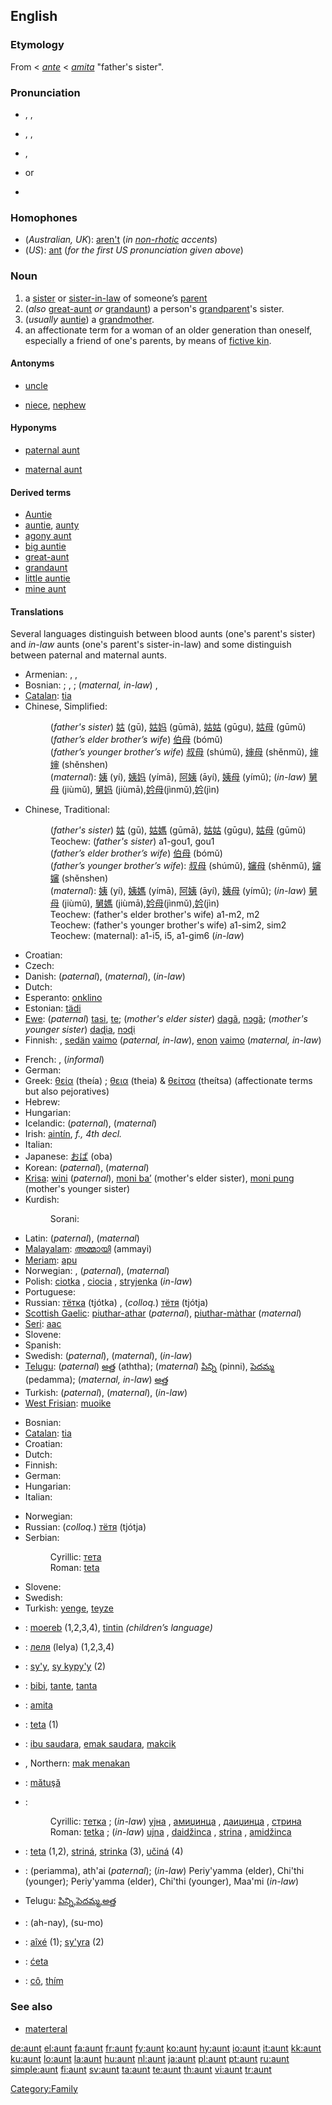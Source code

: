 {{TOW}}
==English==

===Etymology===
From {{ME.}} < {{OF.}} ''[[ante]]'' < {{L.}} ''[[amita]]'' "father's sister".

===Pronunciation===
* {{a|Australia|RP|US}} {{enPR|änt}}, {{IPA|/ɑ:nt/}}, {{SAMPA|/A:nt/}}
* {{a|northern UK|US}} {{enPR|ănt}}, {{IPA|/ænt/}}, {{SAMPA|/{nt/}}
* {{audio|en-us-aunt.ogg|Audio (US)}}, {{audio|en-us-aunt-2.ogg|Audio (US)}}
* {{rhymes|ɑːnt}} or {{rhymes|ænt}}
* {{homophones|ant}} {{qualifier|in some accents}}

===Homophones===
* (''Australian, UK''): [[aren't]] (''in [[non-rhotic]] accents'')
* (''US''): [[ant]] (''for the first US pronunciation given above'')

===Noun===
{{en-noun}}

# a [[sister]] or [[sister-in-law]] of someone’s [[parent]]
# (''also'' [[great-aunt]] ''or'' [[grandaunt]]) a person's [[grandparent]]'s sister.
# (''usually'' [[auntie]]) a [[grandmother]].
# an affectionate term for a woman of an older generation than oneself, especially a friend of one's parents, by means of [[fictive kin]].

====Antonyms====
* {{italbrac|with regard to gender}} [[uncle]]
* {{italbrac|with regard to ancestry}} [[niece]], [[nephew]]

====Hyponyms====
* {{italbrac|sister of someone’s father}} [[paternal aunt]]
* {{italbrac|sister of someone’s mother}} [[maternal aunt]]

====Derived terms====
* [[Auntie]]<!--nickname of the BBC-->
* [[auntie]], [[aunty]]
* [[agony aunt]]
* [[big auntie]]
* [[great-aunt]]
* [[grandaunt]]
* [[little auntie]]
* [[mine aunt]]<!--#{{vulgar}} (''cant'') Mine aunt; a bawd or procuress: a title of eminence for the senior dells, who serve for instructresses, midwives, &c. for the [[dell]]s.-->

====Translations====
Several languages distinguish between blood aunts (one's parent's sister) and ''in-law''  aunts (one's parent's sister-in-law) and some distinguish between paternal and maternal aunts.
{{trans-top|a parent’s sister or sister-in-law}}
* Armenian: {{term|հորաքույր|tr=horak‘uyr||paternal}}, {{term|մորաքույր|tr=morak‘uyr||maternal}}, {{term|քեռակին|tr=k‘eŕakin||in-law, maternal}}
* Bosnian: {{t-|bs|tetka|f}}; {{italbrac|in-law, paternal}}  {{t-|bs|strina|f}}, {{t-|bs|amidžinca|f}}; (''maternal, in-law'') {{t-|bs|ujna|f}}, {{t-|bs|daidžinca|f}}
* [[Catalan]]: [[tia]] {{f}}
* Chinese, Simplified:
*: (''father's sister'') [[姑]] (gū), [[姑妈]] (gūmā), [[姑姑]] (gūgu), [[姑母]] (gūmǔ)
*: (''father’s elder brother’s wife'') [[伯母]] (bómǔ)
*: (''father’s younger brother’s wife'') [[叔母]] (shúmǔ), [[婶母]] (shěnmǔ), [[婶婶]] (shěnshen)
*: (''maternal''): [[姨]] (yí), [[姨妈]] (yímā), [[阿姨]] (āyí), [[姨母]] (yímǔ); (''in-law'') [[舅母]] (jiùmǔ), [[舅妈]] (jiùmā),[[妗母]](jìnmǔ),[[妗]](jìn)
* Chinese, Traditional:
*: (''father's sister'') [[姑]] (gū), [[姑媽]] (gūmā), [[姑姑]] (gūgu), [[姑母]] (gūmǔ)
*: Teochew: (''father's sister'') a1-gou1, gou1
*: (''father’s elder brother’s wife'') [[伯母]] (bómǔ)
*: (''father’s younger brother’s wife''): [[叔母]] (shúmǔ), [[嬸母]] (shěnmǔ), [[嬸嬸]] (shěnshen)
*: (''maternal''): [[姨]] (yí), [[姨媽]] (yímā), [[阿姨]] (āyí), [[姨母]] (yímǔ); (''in-law'') [[舅母]] (jiùmǔ), [[舅媽]] (jiùmā),[[妗母]](jìnmǔ),[[妗]](jìn)
*: Teochew: (father's elder brother's wife) a1-m2, m2
*: Teochew: (father's younger brother's wife) a1-sim2, sim2
*: Teochew: (maternal): a1-i5, i5, a1-gim6 (''in-law'')
* Croatian: {{t+|hr|tetka|f}}
* Czech: {{t-|cs|teta|f}}
* Danish: {{t-|da|faster}} (''paternal''), {{t-|da|moster}} (''maternal''), {{t-|da|tante}} (''in-law'')
* Dutch: {{t+|nl|tante|f}}
* Esperanto: [[onklino]]
* Estonian: [[tädi]]
* [[Ewe]]: (''paternal'') [[tasi]], [[te]]; (''mother's elder sister'') [[dagã]], [[nɔgã]]; (''mother's younger sister'') [[daɖia]], [[nɔɖi]]
* Finnish: {{t+|fi|täti}}, [[setä|sedän]] [[vaimo]] (''paternal, in-law''), [[eno|enon]] [[vaimo]] (''maternal, in-law'')
{{trans-mid}}
* French: {{t+|fr|tante|f}}, {{t-|fr|tatie|f}} (''informal'')
* German: {{t+|de|Tante|f}}
* Greek: [[θεία]] (theía) {{f}}; [[θεια]] (theia) & [[θείτσα]] (theítsa) (affectionate terms but also pejoratives) {{f}}
* Hebrew: {{he-translation|דודה|dóda|wv=דּוֹדָה}} {{f}}
* Hungarian: {{t+|hu|nagynéni}}
* Icelandic: {{t+|is|föðursystir|f}} (''paternal''), {{t+|is|móðursystir|f}} (''maternal'')
* Irish: [[aintín]], ''f., 4th decl.''
* Italian: {{t+|it|zia|f}}
* Japanese: [[おば]] (oba)
* Korean: {{t+|ko|고모|tr=gomo|sc=Hang}} (''paternal''), {{t+|ko|이모|tr=imo|sc=Hang}} (''maternal'')
* [[Krisa]]: [[wini]] (''paternal''),  [[moni baʼ]] (mother's elder sister), [[moni pung]] (mother's younger sister)
* Kurdish:
*: Sorani: {{t|ku|پوور|tr=pûr|sc=KUchar}}
* Latin: {{t+|la|amita}} (''paternal''), {{t+|la|matertera}} (''maternal'')
* [[Malayalam]]: [[അമ്മായി]] (ammayi)
* [[Meriam]]: [[apu]]
* Norwegian: {{t-|no|tante|m|f}}, {{t-|no|faster|m|f}} (''paternal''), {{t-|no|moster|m|f}} (''maternal'')
* Polish: [[ciotka]] {{f}}, [[ciocia]] {{f}}, [[stryjenka]] {{f}} (''in-law'')
* Portuguese: {{t+|pt|tia|f}}
* Russian: [[тётка]] (tjótka) {{f}}, (''colloq.'') [[тётя]] (tjótja) {{f}}
* [[Scottish Gaelic]]: [[piuthar-athar]] {{f}} (''paternal''),  [[piuthar-màthar]] {{f}} (''maternal'')
* [[Seri]]: [[aac]]
* Slovene: {{t+|sl|teta|f}}
* Spanish: {{t+|es|tía|f}}
* Swedish: {{t+|sv|faster|c}} (''paternal''), {{t+|sv|moster|c}} (''maternal''), {{t+|sv|tant|c}} (''in-law'')
* [[Telugu]]: (''paternal'') [[అత్త]] (aththa); (''maternal'') [[పిన్ని]] (pinni), [[పెదమ్మ]] (pedamma); (''maternal, in-law'') [[అత్త]]
* Turkish: {{t+|tr|hala}} (''paternal''), {{t+|tr|teyze}} (''maternal''), {{t+|tr|yenge}} (''in-law'')
* [[West Frisian]]: [[muoike]] {{c}}
{{trans-bottom}}

{{trans-see|great-aunt or grandaunt|[[great-aunt]] ''or'' [[grandaunt]]}}

{{trans-see|grandmother|[[auntie]] ''or'' [[grandmother]]}}

{{trans-top|affectionate term for an older woman, by means of fictive kin}}
* Bosnian: {{t-|bs|teta|f}}
* [[Catalan]]: [[tia]] {{f}}
* Croatian: {{t-|hr|teta|f}}
* Dutch: {{t+|nl|tante|f}}
* Finnish: {{t+|fi|täti}}
* German: {{t+|de|Tante|f}}
* Hungarian: {{t|hu|néni}}
* Italian: {{t+|it|zia|f}}
{{trans-mid}}
* Norwegian: {{t-|no|tante|m|f}}
* Russian: (''colloq.'') [[тётя]] (tjótja) {{f}}
* Serbian:
*: Cyrillic: [[тета]] {{f}}
*: Roman: [[teta]] {{f}}
* Slovene: {{t+|sl|teta|f}}
* Swedish: {{t+|sv|tant|c}}
* Turkish: [[yenge]], [[teyze]]
{{trans-bottom}}

{{checktrans-top}}
* {{ttbc|Breton}}: [[moereb]] {{f}} (1,2,3,4), [[tintin]] {{f}} ''(children’s language)''
* {{ttbc|Bulgarian}}: [[леля]] (lelya) {{f}} (1,2,3,4)
* {{ttbc|Guaraní}}: [[sy'y]], [[sy kypy'y]] (2)
* {{ttbc|Indonesian}}: [[bibi]], [[tante]], [[tanta]]
* {{ttbc|Interlingua}}: [[amita]]
* {{ttbc|Lithuanian}}: [[teta]] {{f}} (1)
* {{ttbc|Malay}}: [[ibu saudara]], [[emak saudara]], [[makcik]]
{{checktrans-mid}}
* {{ttbc|Malay}}, Northern: [[mak menakan]]
* {{ttbc|Romanian}}: [[mătuşă]] {{f}}
* {{ttbc|Serbian}}:
*: Cyrillic: [[тетка]] {{f}}; (''in-law'') [[ујна]] {{f}}, [[амиџинца]] {{f}}, [[даиџинца]] {{f}}, [[стрина]] {{f}}
*: Roman: [[tetka]] {{f}}; (''in-law'') [[ujna]] {{f}}, [[daidžinca]] {{f}}, [[strina]] {{f}}, [[amidžinca]] {{f}}
* {{ttbc|Slovak}}: [[teta]] (1,2), [[striná]], [[strinka]] (3), [[učiná]] (4) {{f}}
* {{ttbc|Tamil}}: (periamma), ath'ai (''paternal''); (''in-law'') Periy'yamma (elder), Chi'thi (younger); Periy'yamma (elder), Chi'thi (younger), Maa'mi (''in-law'')
* Telugu: [[పిన్ని,పెదమ్మ,అత్త]]
* {{ttbc|Tibetan}}: {{Grek|[[ཡ་ནི་]]}} (ah-nay), {{Grek|[[སུ་མོ་]]}} (su-mo)
* {{ttbc|Tupinambá}}: [[aîxé]] (1); [[sy'yra]] (2)
* {{ttbc|Upper Sorbian}}: [[ćeta]]
* {{ttbc|Vietnamese}}: [[cô]], [[thím]]
{{checktrans-bottom}}

===See also===
* [[materteral]]

[[Category:Family]]

[[de:aunt]]
[[el:aunt]]
[[fa:aunt]]
[[fr:aunt]]
[[fy:aunt]]
[[ko:aunt]]
[[hy:aunt]]
[[io:aunt]]
[[it:aunt]]
[[kk:aunt]]
[[ku:aunt]]
[[lo:aunt]]
[[la:aunt]]
[[hu:aunt]]
[[nl:aunt]]
[[ja:aunt]]
[[pl:aunt]]
[[pt:aunt]]
[[ru:aunt]]
[[simple:aunt]]
[[fi:aunt]]
[[sv:aunt]]
[[ta:aunt]]
[[te:aunt]]
[[th:aunt]]
[[vi:aunt]]
[[tr:aunt]]
